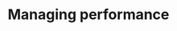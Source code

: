 ---
title: "Managing performance"
indexCards: simple
navigation:
- 04_dynamic_runtime_instrumentation_tools_architecture_DRITA
- 02_index_advisor
- using_dynatune
- evaluating_wait_states
- 03_sql_profiler
---